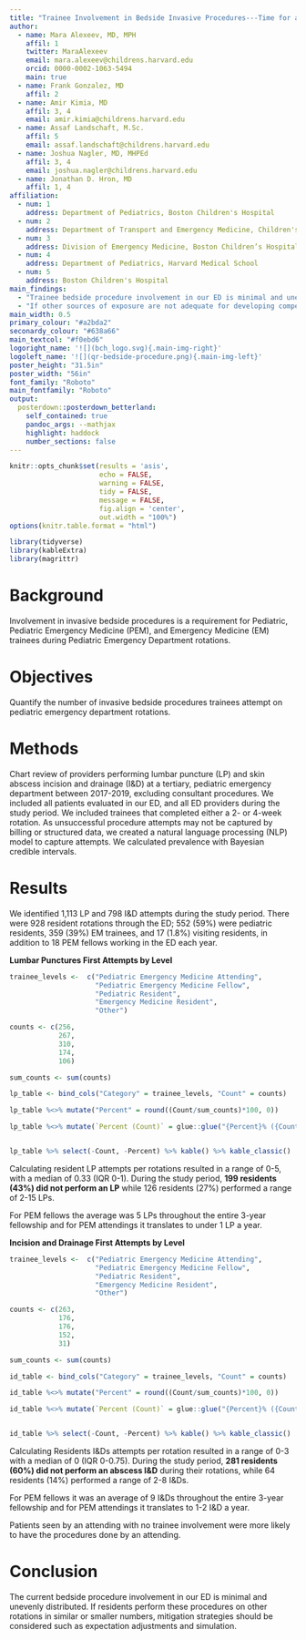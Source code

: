 ```yaml
---
title: "Trainee Involvement in Bedside Invasive Procedures---Time for a Paradigm Shift"
author:
  - name: Mara Alexeev, MD, MPH
    affil: 1
    twitter: MaraAlexeev
    email: mara.alexeev@childrens.harvard.edu
    orcid: 0000-0002-1063-5494
    main: true
  - name: Frank Gonzalez, MD
    affil: 2
  - name: Amir Kimia, MD
    affil: 3, 4
    email: amir.kimia@childrens.harvard.edu
  - name: Assaf Landschaft, M.Sc.
    affil: 5
    email: assaf.landschaft@childrens.harvard.edu
  - name: Joshua Nagler, MD, MHPEd
    affil: 3, 4
    email: joshua.nagler@childrens.harvard.edu
  - name: Jonathan D. Hron, MD
    affil: 1, 4
affiliation:
  - num: 1
    address: Department of Pediatrics, Boston Children's Hospital
  - num: 2
    address: Department of Transport and Emergency Medicine, Children's Hospital, Los Angeles
  - num: 3
    address: Division of Emergency Medicine, Boston Children’s Hospital
  - num: 4
    address: Department of Pediatrics, Harvard Medical School
  - num: 5
    address: Boston Children's Hospital
main_findings:
  - "Trainee bedside procedure involvement in our ED is minimal and unevenly distributed."
  - "If other sources of exposure are not adequate for developing competence, mitigation strategies should be considered." 
main_width: 0.5
primary_colour: "#a2bda2"
seconardy_colour: "#638a66"
main_textcol: "#f0ebd6"
logoright_name: '![](bch_logo.svg){.main-img-right}'
logoleft_name: '![](qr-bedside-procedure.png){.main-img-left}'
poster_height: "31.5in"
poster_width: "56in"
font_family: "Roboto"
main_fontfamily: "Roboto"
output: 
  posterdown::posterdown_betterland:
    self_contained: true
    pandoc_args: --mathjax
    highlight: haddock
    number_sections: false
---
```

```r
knitr::opts_chunk$set(results = 'asis',
                      echo = FALSE,
                      warning = FALSE,
                      tidy = FALSE,
                      message = FALSE,
                      fig.align = 'center',
                      out.width = "100%")
options(knitr.table.format = "html") 
```

```r
library(tidyverse)
library(kableExtra)
library(magrittr)
```

# Background

Involvement in invasive bedside procedures is a requirement for Pediatric, Pediatric Emergency Medicine (PEM), and Emergency Medicine (EM) trainees during Pediatric Emergency Department rotations.

# Objectives

Quantify the number of invasive bedside procedures trainees attempt on pediatric emergency department rotations.

# Methods

Chart review of providers performing lumbar puncture (LP) and skin abscess incision and drainage (I&D) at a tertiary, pediatric emergency department between 2017-2019, excluding consultant procedures. We included all patients evaluated in our ED, and all ED providers during the study period. We included trainees that completed either a 2- or 4-week rotation. As unsuccessful procedure attempts may not be captured by billing or structured data, we created a natural language processing (NLP) model to capture attempts. We calculated prevalence with Bayesian credible intervals.

# Results

We identified 1,113 LP and 798 I&D attempts during the study period. There were 928 resident rotations through the ED; 552 (59%) were pediatric residents, 359 (39%) EM trainees, and 17 (1.8%) visiting residents, in addition to 18 PEM fellows working in the ED each year. 
 
**Lumbar Punctures First Attempts by Level**
```r
trainee_levels <-  c("Pediatric Emergency Medicine Attending", 
                     "Pediatric Emergency Medicine Fellow", 
                     "Pediatric Resident", 
                     "Emergency Medicine Resident",  
                     "Other")

counts <- c(256, 
            267,
            310,
            174,
            106)

sum_counts <- sum(counts)

lp_table <- bind_cols("Category" = trainee_levels, "Count" = counts)

lp_table %<>% mutate("Percent" = round((Count/sum_counts)*100, 0)) 

lp_table %<>% mutate(`Percent (Count)` = glue::glue("{Percent}% ({Count})"))


lp_table %>% select(-Count, -Percent) %>% kable() %>% kable_classic()
```


Calculating resident LP attempts per rotations resulted in a range of 0-5, with a median of 0.33 (IQR 0-1). During the study period, **199 residents (43%) did not perform an LP** while 126 residents (27%) performed a range of 2-15 LPs. 

For PEM fellows the average was 5 LPs throughout the entire 3-year fellowship and for PEM attendings it translates to under 1 LP a year.


**Incision and Drainage First Attempts by Level** 
```r
trainee_levels <-  c("Pediatric Emergency Medicine Attending", 
                     "Pediatric Emergency Medicine Fellow", 
                     "Pediatric Resident", 
                     "Emergency Medicine Resident",  
                     "Other")

counts <- c(263, 
            176,
            176,
            152,
            31)

sum_counts <- sum(counts)

id_table <- bind_cols("Category" = trainee_levels, "Count" = counts)

id_table %<>% mutate("Percent" = round((Count/sum_counts)*100, 0)) 

id_table %<>% mutate(`Percent (Count)` = glue::glue("{Percent}% ({Count})"))


id_table %>% select(-Count, -Percent) %>% kable() %>% kable_classic()
```


Calculating Residents I&Ds attempts per rotation resulted in a range of 0-3 with a median of 0 (IQR 0-0.75). During the study period, **281 residents (60%) did not perform an abscess I&D** during their rotations, while 64 residents (14%) performed a range of 2-8 I&Ds. 

For PEM fellows it was an average of 9 I&Ds throughout the entire 3-year fellowship and for PEM attendings it translates to 1-2 I&D a year.

Patients seen by an attending with no trainee involvement were more likely to have the procedures done by an attending.

# Conclusion

The current bedside procedure involvement in our ED is minimal and unevenly distributed. If residents perform these procedures on other rotations in similar or smaller numbers, mitigation strategies should be considered such as expectation adjustments and simulation.
